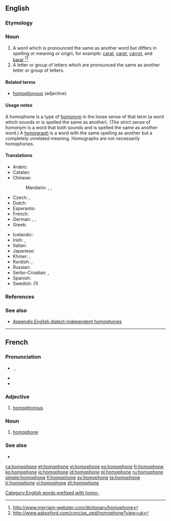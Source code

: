 ==English==

{{wikipedia}}

===Etymology===
{{compound|homo-|-phone}}

===Noun===
{{en-noun}}

# A word which is pronounced the same as another word but differs in spelling ''or'' meaning ''or'' origin, for example: [[carat]], [[caret]], [[carrot]], and [[karat]].<ref>http://www.merriam-webster.com/dictionary/homophone</ref><ref>http://www.askoxford.com/concise_oed/homophone?view=uk</ref>
# A letter or group of letters which are pronounced the same as another letter or group of letters.

====Related terms====
* [[homophonous]] (adjective)

====Usage notes====
A homophone is a type of [[homonym]] in the loose sense of that term (a word which sounds ''or'' is spelled the same as another). (The strict sense of ''homonym'' is a word that both sounds and is spelled the same as another word.) A [[homograph]] is a word with the same spelling as another but a completely unrelated meaning. Homographs are not necessarily homophones.

====Translations====
{{trans-top|words with the same pronunciation}}
* Arabic: {{t-|ar|لفظة متجانسة|f|tr=lafZa mutajānisa}}
* Catalan: {{t+|ca|homòfon}}
* Chinese:
*: Mandarin: {{t|cmn|同音詞|sc=Hani}},  {{t|cmn|同音词|tr=tóngyīncí|sc=Hani}},  {{qualifier|of Chinese characters}} {{t|cmn|同音字|tr=tóngyīnzì|sc=Hani}}
* Czech: {{t+|cs|homofon|m}}, {{t-|cs|homofonum|n}}
* Dutch: {{t+|nl|homofoon|m}}
* Esperanto: {{t-|eo|homofono|xs=Esperanto}}
* French: {{t+|fr|homophone|m}}
* German: {{t-|de|Gleichklang|m}},  {{t+|de|Homophon|n}},  {{t-|de|Homofon|n}}
* Greek: {{t+|el|ομόφωνος|m}}
{{trans-mid}}
* Icelandic: {{t-|is|samhljóma orð|n|p}}
* Irish: {{t-|ga|homafón|m|xs=Irish}}, {{t-|ga|téarma comhfhuaimneach|m|xs=Irish}}
* Italian: {{t-|it|omofono|m}}
* Japanese: {{t-|ja|同音語|tr=どうおんご, dōongo}}
* Khmer: {{t-|km|សូរដូច|tr=so doch|sc=Khmr}}, {{t-|km|កល្បសព្ទ|sc=Khmr}}
* Kurdish: {{t|ku|hevdeng}}, {{t-|ku|homofon}}
* Russian: {{t+|ru|омофон|m|tr=omofón}}
* Serbo-Croatian: {{t|sh|homofon|m}}, {{t|sh|istozvučnica|f}}
* Spanish: {{t+|es|homófono|m}}
* Swedish: {{t+|sv|homofon|c}} (1)
{{trans-bottom}}

===References===
<references/>

===See also===
{{nyms}}
* [[Appendix:English dialect-independent homophones]]

[[Category:English words prefixed with homo-]]

----

==French==

===Pronunciation===
* {{muteh}} {{IPA|/ɔmɔfɔn/|lang=fr}}, {{X-SAMPA|/OmOfOn/}}
* {{rhymes|ɔn|lang=fr}}
* {{homophones|homophones|lang=fr}}

===Adjective===
{{fr-adj-mf}}

# [[homophonous]]

===Noun===
{{fr-noun|m}}

# [[#English|homophone]]

===See also===
* {{pedia|Homophone|lang=fr}}

[[ca:homophone]]
[[et:homophone]]
[[el:homophone]]
[[es:homophone]]
[[fr:homophone]]
[[ko:homophone]]
[[io:homophone]]
[[id:homophone]]
[[pl:homophone]]
[[ru:homophone]]
[[simple:homophone]]
[[fi:homophone]]
[[sv:homophone]]
[[ta:homophone]]
[[tr:homophone]]
[[vi:homophone]]
[[zh:homophone]]